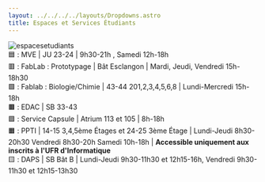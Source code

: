 ```yaml
---
layout: ../../../../layouts/Dropdowns.astro
title: Espaces et Services Étudiants
---
```

![espacesetudiants](/assets/plans/espacesetudiants.png)  
🟦 : MVE | JU 23-24 | 9h30-21h , Samedi 12h-18h  
🟥 : FabLab : Prototypage | Bât Esclangon | Mardi, Jeudi, Vendredi 15h-18h30  
🟩 : Fablab : Biologie/Chimie | 43-44 201,2,3,4,5,6,8 | Lundi-Mercredi 15h-18h  
🟫 : EDAC | SB 33-43  
🟪 : Service Capsule | Atrium 113 et 105 | 8h-18h  
🟧 : PPTI | 14-15 3,4,5ème Étages et 24-25 3ème Étage | Lundi-Jeudi 8h30-20h30 Vendredi 8h30-20h Samedi 10h-18h | **Accessible uniquement aux inscrits à l'UFR d'Informatique**  
🟨 : DAPS | SB Bât B | Lundi-Jeudi 9h30-11h30 et 12h15-16h, Vendredi 9h30-11h30 et 12h15-13h30